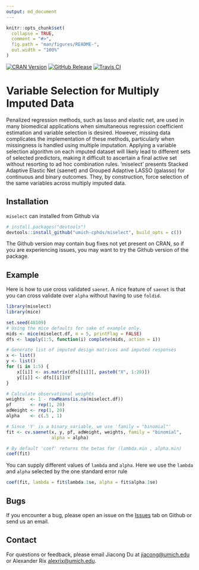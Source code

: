 ```yaml
---
output: md_document
---
```

```r
knitr::opts_chunk$set(
  collapse = TRUE,
  comment = "#>",
  fig.path = "man/figures/README-",
  out.width = "100%"
)

```

<!-- Badges -->
[![CRAN Version](https://img.shields.io/cran/v/miselect?style=flat-square&color=blue&label=CRAN)](https://cran.r-project.org/package=miselect)
[![GitHub Release](https://img.shields.io/github/v/release/umich-cphds/miselect?include_prereleases&label=Github&style=flat-square&color=blue)](https://github.com/umich-cphds/miselect)
[![Travis CI](https://img.shields.io/travis/umich-cphds/miselect?style=flat-square)](https://travis-ci.org/umich-cphds/mianet)

# Variable Selection for Multiply Imputed Data

Penalized regression methods, such as lasso and elastic net, are used in
many biomedical applications when simultaneous regression coefficient
estimation and variable selection is desired. However, missing data
complicates the implementation of these methods, particularly when
missingness is handled using multiple imputation. Applying a variable
selection algorithm on each imputed dataset will likely lead
to different sets of selected predictors, making it difficult
to ascertain a final active set without resorting to ad hoc
combination rules. 'miselect' presents Stacked Adaptive Elastic Net (saenet)
and Grouped Adaptive LASSO (galasso) for continuous and binary outcomes.
They, by construction, force selection of the same variables across
multiply imputed data.

## Installation

`miselect` can installed from Github via
```r
# install.packages("devtools")
devtools::install_github("umich-cphds/miselect", build_opts = c())
```
The Github version may contain bug fixes not yet present on CRAN,
so if you are experiencing issues, you may want to try the Github
version of the package.

## Example

Here is how to use cross validated `saenet`. A nice feature of `saenet`
is that you can cross validate over `alpha` without having to use `foldid`.

```r
library(miselect)
library(mice)

set.seed(48109)
# Using the mice defaults for sake of example only.
mids <- mice(miselect.df, m = 5, printFlag = FALSE)
dfs <- lapply(1:5, function(i) complete(mids, action = i))

# Generate list of imputed design matrices and imputed responses
x <- list()
y <- list()
for (i in 1:5) {
    x[[i]] <- as.matrix(dfs[[i]][, paste0("X", 1:20)])
    y[[i]] <- dfs[[i]]$Y
}

# Calculate observational weights
weights  <- 1 - rowMeans(is.na(miselect.df))
pf       <- rep(1, 20)
adWeight <- rep(1, 20)
alpha    <- c(.5 , 1)

# Since 'Y' is a binary variable, we use 'family = "binomial"'
fit <- cv.saenet(x, y, pf, adWeight, weights, family = "binomial",
                 alpha = alpha)

# By default 'coef' returns the betas for (lambda.min , alpha.min)
coef(fit)
```
You can supply different values of `lambda` and `alpha`. Here we use the
`lambda` and `alpha` selected by the one standard error rule
```r
coef(fit, lambda = fit$lambda.1se, alpha = fit$alpha.1se)
```
## Bugs
If you encounter a bug, please open an issue on the [Issues](https://github.com/umich-cphds/miselect/issues)
tab on Github or send us an email.

## Contact
For questions or feedback, please email Jiacong Du at
<jiacong@umich.edu> or Alexander Rix <alexrix@umich.edu>.

<!-- ## References -->
